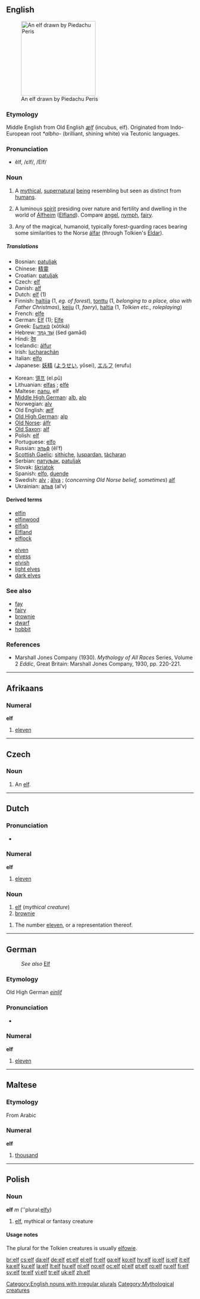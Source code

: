 {{also|Elf}}
{{also|ELF}}
==English==
[[Image:Elfo_red.jpg|thumb|right|200px|An elf drawn by Piedachu Peris]]

===Etymology===
Middle English from Old English ''[[ælf]]'' (incubus, elf). Originated from Indo-European root ''*albho-'' (brilliant, shining white) via Teutonic languages.

===Pronunciation===
{{rfap}}
* ĕlf, /ɛlf/, /EIf/
*: {{rhymes|ɛlf}}

===Noun===
{{en-noun|elves}}
{{wikipedia|Elf}}

# A [[mythical]], [[supernatural]] [[being]] resembling but seen as distinct from [[humans]].
# {{Norse mythology}} A luminous [[spirit]] presiding over nature and fertility and dwelling in the world of [[Álfheim]] ([[Elfland]]). Compare [[angel]], [[nymph]], [[fairy]].
# {{fantasy}} Any of the magical, humanoid, typically forest-guarding races bearing some similarities to the Norse [[álfar]] (through Tolkien's [[Eldar]]).

=====Translations=====
{{trans-top|a mythical being}}
* Bosnian: [[patuljak]]
* Chinese: [[精靈]]
* Croatian: [[patuljak]]
* Czech: [[#Czech|elf]] {{m}}
* Danish: [[alf]] {{c}}
* Dutch: [[#Dutch|elf]] (1)
* Finnish: [[haltija]] (1, ''eg. of forest''), [[tonttu]] (1, ''belonging to a place, also with Father Christmas''), [[keiju]] (1, ''faery''), [[haltia]] (1, ''Tolkien etc., roleplaying'')
* French: [[elfe]] {{m}}
* German: [[Elf]] {{m}} (1); [[Elfe]] {{f}}
* Greek: [[ξωτικά]] (xōtiká)
* Hebrew: [[שד גמד|שֵׁד גַמָּד]] (šed gamād)
* Hindi: [[देव]]
* Icelandic: [[álfur]] {{m}}
* Irish: [[lucharachán]]
* Italian: [[elfo]]
* Japanese: [[妖精]] ([[ようせい]], yōsei), [[エルフ]] (erufu)
{{trans-mid}}
* Korean: [[엘프]] (el.pŭ)
* Lithuanian: [[elfas]] {{m}}; [[elfė]] {{f}}
* Maltese: [[nanu]], elf
* [[Middle High German]]: [[alb]], [[alp]]
* Norwegian: [[alv]] {{m}}
* Old English: [[ælf]]
* [[Old High German]]: [[alp]]
* [[Old Norse]]: [[álfr]]
* [[Old Saxon]]: [[alf]]
* Polish: [[#Polish|elf]] {{m}}
* Portuguese: [[elfo]] {{m}}
* Russian: [[эльф]] (êlʹf) {{m}}
* [[Scottish Gaelic]]: [[sìthiche]], [[luspardan]], [[tàcharan]]
* Serbian: [[патуљак]], [[patuljak]]
* Slovak: [[škriatok]] {{m}}
* Spanish: [[elfo]], [[duende]]
* Swedish: [[alv]] {{m}}; [[älva]] {{f}}; (''concerning Old Norse belief, sometimes'') [[alf]]
* Ukrainian: [[альв]] (alʹv)
{{trans-bottom}}

====Derived terms====
{{top2}}
* [[elfin]]
* [[elfinwood]]
* [[elfish]]
* [[Elfland]]
* [[elflock]]
{{mid2}}
* [[elven]]
* [[elvess]]
* [[elvish]]
* [[light elves]]
* [[dark elves]]
{{bottom2}}

===See also===
* [[fay]]
* [[fairy]]
* [[brownie]]
* [[dwarf]]
* [[hobbit]]

===References===
* Marshall Jones Company (1930). ''Mythology of All Races'' Series, Volume 2 ''Eddic'', Great Britain: Marshall Jones Company, 1930, pp. 220-221.

[[Category:English nouns with irregular plurals]]

----

==Afrikaans==

===Numeral===
'''elf'''

# {{cardinal|lang=af}} [[eleven]]

----

==Czech==
===Noun===
{{cs-noun|g=m}}

# An [[#English|elf]].

----

==Dutch==

===Pronunciation===
* {{audio|Nl-elf.ogg|audio}}

===Numeral===
'''elf'''

# {{cardinal|lang=nl}} [[eleven]]

===Noun===
{{nl-noun|g1=m|g2=f|elfen|elfje}}

# [[#English|elf]] (''mythical creature'')
# [[brownie]]

{{nl-noun|g1=m|g2=f|elven|elfje}}

# The number [[eleven]], or a representation thereof.

----

==German==
: ''See also'' [[Elf]]

===Etymology===
Old High German ''[[einlif]]''

===Pronunciation===
* {{audio|De-elf.ogg|audio}}

===Numeral===
'''elf'''

# {{cardinal|lang=de}} [[eleven]]

----

==Maltese==

===Etymology===
From Arabic

===Numeral===
'''elf'''

# {{cardinal|lang=mt}} [[thousand]]

----

==Polish==

===Noun===
'''elf''' ''m'' (''plural:[[elfy]])

# [[elf#English|elf]], mythical or fantasy creature

====Usage notes====
The plural for the Tolkien creatures is usually [[elfowie]].

[[Category:Mythological creatures]]

[[br:elf]]
[[cs:elf]]
[[da:elf]]
[[de:elf]]
[[et:elf]]
[[el:elf]]
[[fr:elf]]
[[ga:elf]]
[[ko:elf]]
[[hy:elf]]
[[io:elf]]
[[is:elf]]
[[it:elf]]
[[ka:elf]]
[[ku:elf]]
[[la:elf]]
[[lt:elf]]
[[hu:elf]]
[[nl:elf]]
[[no:elf]]
[[oc:elf]]
[[pl:elf]]
[[pt:elf]]
[[ro:elf]]
[[ru:elf]]
[[fi:elf]]
[[sv:elf]]
[[te:elf]]
[[vi:elf]]
[[tr:elf]]
[[uk:elf]]
[[zh:elf]]